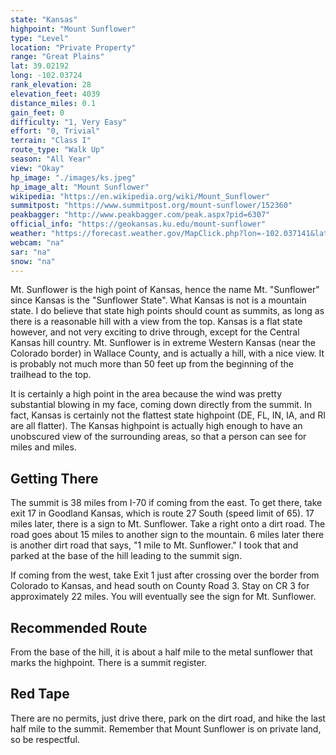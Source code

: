 ```yaml
---
state: "Kansas"
highpoint: "Mount Sunflower"
type: "Level"
location: "Private Property"
range: "Great Plains"
lat: 39.02192
long: -102.03724
rank_elevation: 28
elevation_feet: 4039
distance_miles: 0.1
gain_feet: 0
difficulty: "1, Very Easy"
effort: "0, Trivial"
terrain: "Class I"
route_type: "Walk Up"
season: "All Year"
view: "Okay"
hp_image: "./images/ks.jpeg"
hp_image_alt: "Mount Sunflower"
wikipedia: "https://en.wikipedia.org/wiki/Mount_Sunflower"
summitpost: "https://www.summitpost.org/mount-sunflower/152360"
peakbagger: "http://www.peakbagger.com/peak.aspx?pid=6307"
official_info: "https://geokansas.ku.edu/mount-sunflower"
weather: "https://forecast.weather.gov/MapClick.php?lon=-102.037141&lat=39.021982"
webcam: "na"
sar: "na"
snow: "na"
---
```


Mt. Sunflower is the high point of Kansas, hence the name Mt. "Sunflower" since Kansas is the "Sunflower State". What Kansas is not is a mountain state. I do believe that state high points should count as summits, as long as there is a reasonable hill with a view from the top. Kansas is a flat state however, and not very exciting to drive through, except for the Central Kansas hill country. Mt. Sunflower is in extreme Western Kansas (near the Colorado border) in Wallace County, and is actually a hill, with a nice view. It is probably not much more than 50 feet up from the beginning of the trailhead to the top.

It is certainly a high point in the area because the wind was pretty substantial blowing in my face, coming down directly from the summit. In fact, Kansas is certainly not the flattest state highpoint (DE, FL, IN, IA, and RI are all flatter). The Kansas highpoint is actually high enough to have an unobscured view of the surrounding areas, so that a person can see for miles and miles.

## Getting There
The summit is 38 miles from I-70 if coming from the east. To get there, take exit 17 in Goodland Kansas, which is route 27 South (speed limit of 65). 17 miles later, there is a sign to Mt. Sunflower. Take a right onto a dirt road. The road goes about 15 miles to another sign to the mountain. 6 miles later there is another dirt road that says, "1 mile to Mt. Sunflower." I took that and parked at the base of the hill leading to the summit sign.

If coming from the west, take Exit 1 just after crossing over the border from Colorado to Kansas, and head south on County Road 3. Stay on CR 3 for approximately 22 miles. You will eventually see the sign for Mt. Sunflower.

## Recommended Route
From the base of the hill, it is about a half mile to the metal sunflower that marks the highpoint. There is a summit register.

## Red Tape
There are no permits, just drive there, park on the dirt road, and hike the last half mile to the summit. Remember that Mount Sunflower is on private land, so be respectful.
